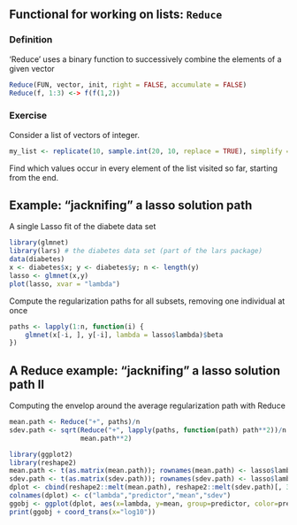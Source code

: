 ## Functional for working on lists: `Reduce`

### Definition
‘Reduce’ uses a binary function to successively combine the elements of a given vector 
```r
Reduce(FUN, vector, init, right = FALSE, accumulate = FALSE)
Reduce(f, 1:3) <-> f(f(1,2))
```

### Exercise
Consider a list of vectors of integer. 
```r
my_list <- replicate(10, sample.int(20, 10, replace = TRUE), simplify = FALSE)
```
Find which values occur in every element of the list visited so far, starting from the end.

## Example: "jacknifing" a lasso solution path
A single Lasso fit of the diabete data set
```r
library(glmnet)
library(lars) # the diabetes data set (part of the lars package)
data(diabetes)
x <- diabetes$x; y <- diabetes$y; n <- length(y)
lasso <- glmnet(x,y)
plot(lasso, xvar = "lambda")
```
Compute the regularization paths for all subsets, removing one individual at once
```r
paths <- lapply(1:n, function(i) {
    glmnet(x[-i, ], y[-i], lambda = lasso$lambda)$beta
})
```

## A Reduce example: "jacknifing" a lasso solution path II

Computing the envelop around the average regularization path with Reduce
```r
mean.path <- Reduce("+", paths)/n
sdev.path <- sqrt(Reduce("+", lapply(paths, function(path) path**2))/n - 
                  mean.path**2)
```

```r
library(ggplot2)
library(reshape2)
mean.path <- t(as.matrix(mean.path)); rownames(mean.path) <- lasso$lambda
sdev.path <- t(as.matrix(sdev.path)); rownames(sdev.path) <- lasso$lambda
dplot <- cbind(reshape2::melt(mean.path), reshape2::melt(sdev.path)[, 3])
colnames(dplot) <- c("lambda","predictor","mean","sdev")
ggobj <- ggplot(dplot, aes(x=lambda, y=mean, group=predictor, color=predictor)) + geom_smooth(aes(ymin=mean-sdev,ymax=mean+sdev))
print(ggobj + coord_trans(x="log10"))
```
